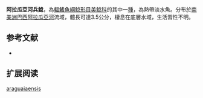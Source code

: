 {{Speciesbox
| name = 阿拉瓜亞河兵鯰
| image =  
| image_width = 250px
| image_caption = 
| status = NE
| status_system = IUCN3.1
| genus = Corydoras
| species = araguaiaensis
| authority = [[Sands|Sands]], 1990
| synonyms =  
}}

'''阿拉瓜亞河兵鯰'''，為[[輻鰭魚綱|輻鰭魚綱]][[鯰形目|鯰形目]][[美鯰科|美鯰科]]的其中一[[種|種]]，為熱帶淡水魚。分布於[[南美洲|南美洲]][[巴西|巴西]][[阿拉瓜亞河|阿拉瓜亞河]]流域，體長可達3.5公分，棲息在底層水域，生活習性不明。

==参考文献==
*{{FishBase_species|genus=Corydoras|species=araguaiaensis|year=2014|month=11}}

== 扩展阅读 ==
{{refbegin}}
{{wikispecies-inline|Corydoras araguaiaensis|阿拉瓜亞河兵鯰}}
{{refend}}
{{Taxonbar|from=Q5547889}}

[[Category:兵鯰屬|araguaiaensis]]